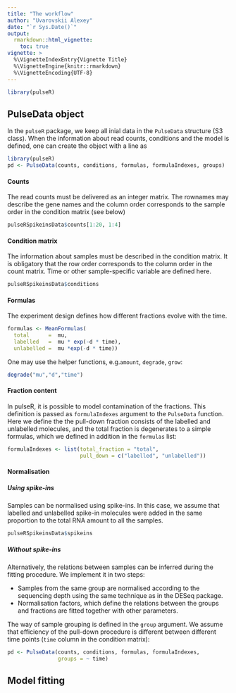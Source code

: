 ```yaml
---
title: "The workflow"
author: "Uvarovskii Alexey"
date: "`r Sys.Date()`"
output: 
  rmarkdown::html_vignette:
    toc: true
vignette: >
  %\VignetteIndexEntry{Vignette Title}
  %\VignetteEngine{knitr::rmarkdown}
  %\VignetteEncoding{UTF-8}
---
```


```r
library(pulseR)
```

## PulseData object

In the `pulseR` package, we keep all inial data in the `PulseData` structure
(S3 class). When the information about read counts, conditions and the model is
defined, one can create the object with a line as 

```r
library(pulseR)
pd <- PulseData(counts, conditions, formulas, formulaIndexes, groups)
```

#### Counts

The read counts must be delivered as an integer matrix.
The rownames may describe the gene names and the column order corresponds to the
sample order in the condition matrix (see below) 
```r
pulseRSpikeinsData$counts[1:20, 1:4]
```

#### Condition matrix

The information about samples must be described in the condition matrix.
It is obligatory that the row order corresponds to the column order in the
count matrix. Time or other sample-specific variable are defined here.

```r
pulseRSpikeinsData$conditions
```

#### Formulas

The experiment design defines how different fractions evolve with the time.

```r
formulas <- MeanFormulas(
  total      =  mu,
  labelled   =  mu * exp(-d * time),
  unlabelled =  mu *exp(-d * time))
```

One may use the helper functions, e.g.`amount`, `degrade`, `grow`:

```r
degrade("mu","d","time")
```

#### Fraction content

In pulseR, it is possible to model contamination of the fractions.
This definition is passed as `formulaIndexes` argument to the `PulseData`
function.
Here we define the the pull-down fraction consists of the labelled and
unlabelled molecules, and the total fraction is degenerates to a simple 
formulas, which we defined in addition in the `formulas` list:

```r
formulaIndexes <- list(total_fraction = "total",
                       pull_down = c("labelled", "unlabelled"))
```


#### Normalisation

##### Using spike-ins

Samples can be normalised using spike-ins. In this case,
we assume that labelled and unlabelled spike-in molecules 
were added in the same proportion to the total RNA amount to all the samples.

```r
pulseRSpikeinsData$spikeins
```


##### Without spike-ins

Alternatively, the relations between samples can be inferred during the 
fitting procedure.
We implement it in two steps:

- Samples from the same group are normalised according to the 
  sequencing depth using the same technique as in the DESeq package.
- Normalisation factors, which define the relations between the groups  and 
  fractions are fitted together with other parameters.

The way of sample grouping is defined in the `group` argument.
We assume that efficiency of the pull-down procedure is different 
between different time points (`time` column in the condition matrix):

```r
pd <- PulseData(counts, conditions, formulas, formulaIndexes, 
                groups = ~ time)
```

## Model fitting